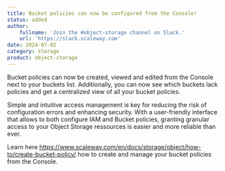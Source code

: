 ```yaml
---
title: Bucket policies can now be configured from the Console!
status: added
author:
    fullname: 'Join the #object-storage channel on Slack.'
    url: 'https://slack.scaleway.com'
date: 2024-07-02
category: storage
product: object-storage
---
```


Bucket policies can now be created, viewed and edited from the Console next to your buckets list. Additionally, you can now see which buckets lack policies and get a centralized view of all your bucket policies. 

Simple and intuitive access management is key for reducing the risk of configuration errors and enhancing security. With a user-friendly interface that allows to both configure IAM and Bucket policies, granting granular access to your Object Storage ressources is easier and more reliable than ever. 

Learn here https://www.scaleway.com/en/docs/storage/object/how-to/create-bucket-policy/ how to create and manage your bucket policies from the Console.

